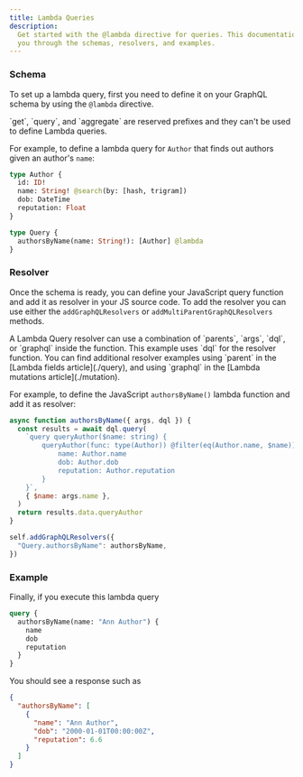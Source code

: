 ```yaml
---
title: Lambda Queries
description:
  Get started with the @lambda directive for queries. This documentation takes
  you through the schemas, resolvers, and examples.
---
```



<DgraphWIP />

### Schema

To set up a lambda query, first you need to define it on your GraphQL schema by
using the `@lambda` directive.

<Note>
  `get`, `query`, and `aggregate` are reserved prefixes and they can't be used
  to define Lambda queries.
</Note>

For example, to define a lambda query for `Author` that finds out authors given
an author's `name`:

```graphql
type Author {
  id: ID!
  name: String! @search(by: [hash, trigram])
  dob: DateTime
  reputation: Float
}

type Query {
  authorsByName(name: String!): [Author] @lambda
}
```

### Resolver

Once the schema is ready, you can define your JavaScript query function and add
it as resolver in your JS source code. To add the resolver you can use either
the `addGraphQLResolvers` or `addMultiParentGraphQLResolvers` methods.

<Note>
  A Lambda Query resolver can use a combination of `parents`, `args`, `dql`, or
  `graphql` inside the function.
</Note>

<Tip>
  This example uses `dql` for the resolver function. You can find additional
  resolver examples using `parent` in the [Lambda fields article](./query), and
  using `graphql` in the [Lambda mutations article](./mutation).
</Tip>

For example, to define the JavaScript `authorsByName()` lambda function and add
it as resolver:

```javascript
async function authorsByName({ args, dql }) {
  const results = await dql.query(
    `query queryAuthor($name: string) {
        queryAuthor(func: type(Author)) @filter(eq(Author.name, $name)) {
            name: Author.name
            dob: Author.dob
            reputation: Author.reputation
        }
    }`,
    { $name: args.name },
  )
  return results.data.queryAuthor
}

self.addGraphQLResolvers({
  "Query.authorsByName": authorsByName,
})
```

### Example

Finally, if you execute this lambda query

```graphql
query {
  authorsByName(name: "Ann Author") {
    name
    dob
    reputation
  }
}
```

You should see a response such as

```json
{
  "authorsByName": [
    {
      "name": "Ann Author",
      "dob": "2000-01-01T00:00:00Z",
      "reputation": 6.6
    }
  ]
}
```
